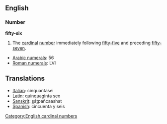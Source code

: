 ==English==
=== Number ===
'''fifty-six'''

#The [[cardinal]] [[number]] immediately following [[fifty-five]] and preceding [[fifty-seven]].

*[[w:Arabic Numerals|Arabic numerals]]: 56
*[[w:Roman numerals|Roman numerals]]: LVI

==Translations==
*[[Italian]]: cinquantasei
*[[Latin]]: quinquaginta sex
*[[Sanskrit]]: <u>s</u>á<u>t</u>pañcaashat
*[[Spanish]]: cincuenta y seis

[[Category:English cardinal numbers]]